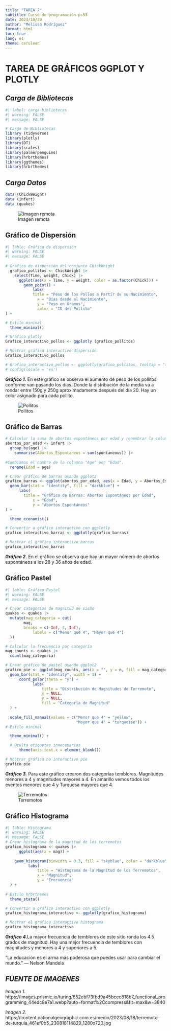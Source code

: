 ```yaml
---
title: "TAREA 2"
subtitle: Curso de programación ps53
date: 2024/10/30
author: "Melissa Rodríguez"
format: html
toc: true
lang: es
theme: cerulean
---
```

# TAREA DE GRÁFICOS GGPLOT Y PLOTLY 
## _Carga de Bibliotecas_

``` r
#| label: carga-bibliotecas
#| warning: FALSE
#| message: FALSE

# Carga de Bibliotecas
library (tidyverse)
library(plotly)
library(DT)
library(scales)
library(palmerpenguins)
library(hrbrthemes)
library(ggthemes)
library(hrbrthemes)
```

## _Carga Datos_

```r
data (ChickWeight)
data (infert)
data (quakes)
```

![Imagen remota](https://images.prismic.io/turing/652ebf73fbd9a45bcec818b7_functional_programming_44edc8e7a1.webp?auto=format%2Ccompress&fit=max&w=3840)


## Gráfico de Dispersión

```r
#| lable: Gráfico de dispersión
#| warning: FALSE
#| message: FALSE
   
# Gráfico de dispersión del conjunto ChickWeight 
  grafico_pollitos <- ChickWeight |>
    select(Time, weight, Chick) |>
      ggplot(aes(x = Time, y = weight, color = as.factor(Chick))) +
        geom_point() +
            labs(
            title = "Peso de los Pollos a Partir de su Nacimiento",
              x = "Días desde el Nacimiento",
              y = "Peso en Gramos",
              color = "ID del Pollito"
) +

# Estilo mininal
  theme_minimal()

# Gráfico plotly
Grafico_interactivo_pollos <- ggplotly (grafico_pollitos)

# Mostrar gráfico interactivo dispersión
Grafico_interactivo_pollos

# Grafico_interactivo_pollos <- ggplotly(grafico_pollitos, tooltip = "text") |>
# config(locale = 'es')

```

**_Gráfico 1._** En este gráfico se observa el aumento de peso de los pollitos conforme van pasando los días. Donde la distribución de la media va a rondar entre 150g y 250g aproximadamente después del día 20. Hay un color asignado para cada pollito.

![Pollitos](https://t4.ftcdn.net/jpg/09/31/96/77/240_F_931967743_hn1vxtiwM5d3uvaHUB0j96UsLJ2rd6Gd.jpg)


## Gráfico de Barras

```r
# Calcular la suma de abortos espontáneos por edad y renombrar la columna
abortos_por_edad <- infert |>
  group_by(age) |>
    summarise(Abortos_Espontaneos = sum(spontaneous)) |>
 
#Cambiamos el nombre de la columna "Age" por "Edad".
  rename(Edad = age)  

# Crear gráfico de barras usando ggplot2
grafico_barras <- ggplot(abortos_por_edad, aes(x = Edad, y = Abortos_Espontaneos)) +
  geom_bar(stat = "identity", fill = "darkblue") +
      labs(
        title = "Gráfico de Barras: Abortos Espontáneos por Edad",
            x = "Edad",
            y = "Abortos Espontáneos"
) +

  theme_economist()

# Convertir a gráfico interactivo con ggplotly
grafico_interactivo_barras <- ggplotly(grafico_barras)

# Mostrar el gráfico interactivo barras
grafico_interactivo_barras
```

**_Gráfico 2._** En el gráfico se observa que hay un mayor número de abortos espontáneos a los 28 y 36 años de edad. 





## Gráfico Pastel

```r
#| lable: Gráfico Pastel 
#| warning: FALSE
#| message: FALSE

# Crear categorías de magnitud de sismo
quakes <- quakes |>
  mutate(mag_categoria = cut(
        mag,
        breaks = c(-Inf, 4, Inf),
            labels = c("Menor que 4", "Mayor que 4")
  ))

# Calcular la frecuencia por categoría
mag_counts <- quakes |>
  count(mag_categoria)

# Crear gráfico de pastel usando ggplot2
grafico_pie <- ggplot(mag_counts, aes(x = "", y = n, fill = mag_categoria)) +
  geom_bar(stat = "identity", width = 1) +
      coord_polar(theta = "y") +
            labs(
                title = "Distribución de Magnitudes de Terremoto",
                x = NULL,
                y = NULL,
                fill = "Categoría de Magnitud"
  ) +
  
  scale_fill_manual(values = c("Menor que 4" = "yellow", 
                               "Mayor que 4" = "turquoise")) +
# Estilo minimal

  theme_minimal() +

  # Oculta etiquetas innecesarias
      theme(axis.text.x = element_blank()) 

# Mostrar gráfico no interactivo pie
grafico_pie

```
**_Gráfico 3._** Para este gráfico crearon dos categorías temblores. Magnitudes menores a 4 y magnitudes mayores a 4. En amarillo vemos todos los eventos menores que 4 y Turquesa mayores que 4. 

![Terremotos](https://content.nationalgeographic.com.es/medio/2023/08/18/terremoto-de-turquia_461ef0b5_230818114829_1280x720.jpg)




## Gráfico Histograma

```r
#| lable: Histograma 
#| warning: FALSE
#| message: FALSE
# Crear histograma de la magnitud de los terremotos
grafico_histograma <- quakes |>
      ggplot(aes(x = mag)) +
  
    geom_histogram(binwidth = 0.3, fill = "skyblue", color = "darkblue") +
          labs(
              title = "Histograma de la Magnitud de los Terremotos",
              x = "Magnitud",
              y = "Frecuencia"
  ) +
  
# Estilo hrbrthemes
  theme_stata()  

# Convertir a gráfico interactivo con ggplotly
grafico_histograma_interactivo <- ggplotly(grafico_histograma)

# Mostrar el gráfico interactivo histograma
grafico_histograma_interactivo
```
**_Gráfico 4._**La mayor frecuencia de temblores de este sitio ronda los 4.5 grados de magnitud. Hay una mejor frecuencia de temblores con magnitudes y menores a 4 y superiores a 5. 


   "La educación es el arma más poderosa que puedes usar para cambiar el mundo."
      — Nelson Mandela




## _FUENTE DE IMAGENES_
  _Imagen 1._ 
https://images.prismic.io/turing/652ebf73fbd9a45bcec818b7_functional_programming_44edc8e7a1.webp?auto=format%2Ccompress&fit=max&w=3840

  _Imagen 2._
https://content.nationalgeographic.com.es/medio/2023/08/18/terremoto-de-turquia_461ef0b5_230818114829_1280x720.jpg
